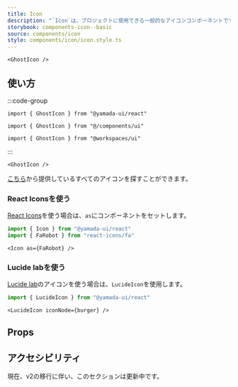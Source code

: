 ```yaml
---
title: Icon
description: "`Icon`は、プロジェクトに使用できる一般的なアイコンコンポーネントです。"
storybook: components-icon--basic
source: components/icon
style: components/icon/icon.style.ts
---
```


```tsx preview
<GhostIcon />
```

## 使い方

:::code-group

```tsx [package]
import { GhostIcon } from "@yamada-ui/react"
```

```tsx [alias]
import { GhostIcon } from "@/components/ui"
```

```tsx [monorepo]
import { GhostIcon } from "@workspaces/ui"
```

:::

```tsx
<GhostIcon />
```

[こちら](/icons)から提供しているすべてのアイコンを探すことができます。

### React Iconsを使う

[React Icons](https://react-icons.github.io/react-icons)を使う場合は、`as`にコンポーネントをセットします。

```ts
import { Icon } from "@yamada-ui/react"
import { FaRobot } from "react-icons/fa"
```

```tsx
<Icon as={FaRobot} />
```

### Lucide labを使う

[Lucide lab](https://github.com/lucide-icons/lucide-lab)のアイコンを使う場合は、`LucideIcon`を使用します。

```ts
import { LucideIcon } from "@yamada-ui/react"
```

```tsx preview
<LucideIcon iconNode={burger} />
```

## Props

<PropsTable name="icon" />

## アクセシビリティ

現在、v2の移行に伴い、このセクションは更新中です。
